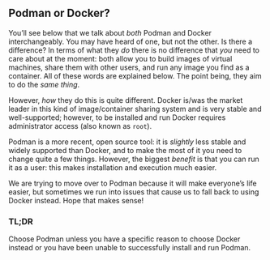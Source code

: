 ## Podman or Docker?

You'll see below that we talk about *both* Podman and Docker interchangeably. You may have heard of one, but not the other. Is there a difference? In terms of what they *do* there is no difference that *you* need to care about at the moment: both allow you to build images of virtual machines, share them with other users, and run any image you find as a container. All of these words are explained below. The point being, they aim to do the *same thing*.

However, *how* they do this is quite different. Docker is/was the market leader in this kind of image/container sharing system and is very stable and well-supported; however, to be installed and run Docker requires administrator access (also known as `root`).

Podman is a more recent, open source tool: it is *slightly* less stable and widely supported than Docker, and to make the most of it you need to change quite a few things. However, the biggest *benefit* is that you can run it as a user: this makes installation and execution much easier.

We are trying to move over to Podman because it will make everyone's life easier, but sometimes we run into issues that cause us to fall back to using Docker instead. Hope that makes sense!

::: {.callout-tip}
### TL;DR

Choose Podman unless you have a specific reason to choose Docker instead or you have been unable to successfully install and run Podman.

:::

